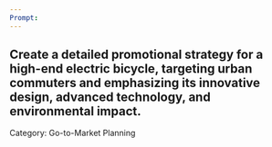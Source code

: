 ```yaml
---
Prompt:
---
```

Create a detailed promotional strategy for a high-end electric bicycle, targeting urban commuters and emphasizing its innovative design, advanced technology, and environmental impact.
---
Category: Go-to-Market Planning
